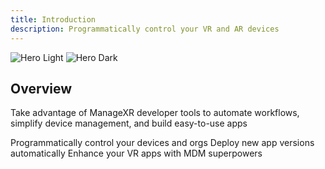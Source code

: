```yaml
---
title: Introduction
description: Programmatically control your VR and AR devices
---
```


<img
  className="block dark:hidden"
  src="/images/mxr-hero.svg"
  alt="Hero Light"
/>
<img
  className="hidden dark:block"
  src="/images/mxr-hero.svg"
  alt="Hero Dark"
/>

## Overview

Take advantage of ManageXR developer tools to automate workflows, simplify device management, and build easy-to-use apps

<CardGroup cols={2}>
  <Card
    title="API"
    icon="code"
    href="/api-reference/introduction"
  >
    Programmatically control your devices and orgs
  </Card>
  <Card
    title="CLI"
    icon="code"
    href="/cli-reference/introduction"
  >
    Deploy new app versions automatically
  </Card>
  <Card
    title="Unity SDK"
    icon="code"
    href="https://mintlify.com/docs/development"
  >
    Enhance your VR apps with MDM superpowers
  </Card>
</CardGroup>

